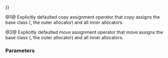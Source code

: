 {{cpp/memory/scoped_allocator_adaptor/title|operator{{=}}}}
{{cpp/memory/scoped_allocator_adaptor/navbar}}
{{dcl begin}}
{{dcl header|scoped_allocator}}
{{dcl|num=1|1=
scoped_allocator_adaptor&amp; operator=( const scoped_allocator_adaptor&amp; other ) = default;
}}
{{dcl|num=2|1=
scoped_allocator_adaptor&amp; operator=( scoped_allocator_adaptor&amp;&amp; other ) = default;
}}
{{dcl end}}

@1@ Explicitly defaulted copy assignment operator that copy assigns the base class ({{tt|OuterAlloc}}, the outer allocator) and all inner allocators.

@2@ Explicitly defaulted move assignment operator that move assigns the base class ({{tt|OuterAlloc}}, the outer allocator) and all inner allocators.

===Parameters===
{{par begin}}
{{par|other|another {{tt|std::scoped_allocator_adaptor}}}}
{{par end}}

{{langlinks|es|ja|ru|zh}}